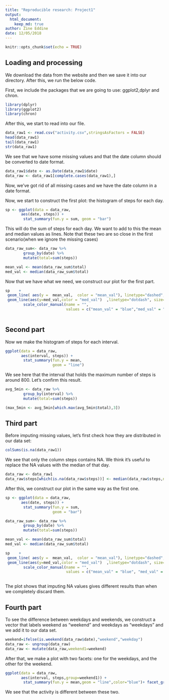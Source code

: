 ---
title: "Reproducible research: Project1"
output: 
  html_document:
    keep_md: true
author: Zine Eddine
date: 12/05/2018
---

```{r setup, include=TRUE}
knitr::opts_chunk$set(echo = TRUE)
```

## Loading and processing 

We download the data from the website and then we save it into our directory. After this, we run the below code.

First, we include the packages that we are going to use: ggplot2,dplyr and chron.

```{r packagess,warning=FALSE,results='hide',message=FALSE}
library(dplyr)
library(ggplot2)
library(chron)
```

After this, we start to read into our file.

```{r read}
data_raw1 <- read.csv("activity.csv",stringsAsFactors = FALSE)
head(data_raw1)
tail(data_raw1)
str(data_raw1)
```
We see that we have some missing values and that the date column should be converted to date format. 

```{r processing, echo=TRUE}
data_raw1$date <- as.Date(data_raw1$date)
data_raw <- data_raw1[complete.cases(data_raw1),]
```
Now, we've got rid of all missing cases and we have the date column in a date format. 

Now, we start to construct the first plot: the histogram of steps for each day. 
```{r}
sp <- ggplot(data = data_raw,
       aes(date, steps)) +
        stat_summary(fun.y = sum, geom = "bar")

```
This will do the sum of steps for each day. We want to add to this the mean and median values as lines. Note that these two are so close in the first scenario(when we ignore the missing cases)
```{r}
data_raw_sum<- data_raw %>%
        group_by(date) %>%
        mutate(total=sum(steps))  

mean_val <- mean(data_raw_sum$total)
med_val <- median(data_raw_sum$total)

```
Now that we have what we need, we construct our plot for the first part.
```{r plot }
sp    +
 geom_line( aes(y =  mean_val,  color = "mean_val"), linetype="dashed", size=2) +
 geom_line(aes(y=med_val,color = "med_val")  ,linetype="dotdash", size=2) +
        scale_color_manual(name = "", 
                           values = c("mean_val" = "blue","med_val" = "red"))
  

```

## Second part

Now we make the histogram of steps for each interval.

```{r}
ggplot(data = data_raw,
       aes(interval, steps)) +
        stat_summary(fun.y = mean,
                     geom = "line")
```
We see here that the interval that holds the maximum number of steps is around 800. Let's confirm this result.
```{r}
avg_5min <- data_raw %>%
        group_by(interval) %>%
        mutate(total=sum(steps))

(max_5min <- avg_5min[which.max(avg_5min$total),3])
```
## Third part

Before imputing missing values, let's first check how they are distributed in our data set:

```{r}
colSums(is.na(data_raw1))
```
We see that only the column steps contains NA. We think it's useful to replace the NA values with the median of that day.
```{r}
data_raw <- data_raw1
data_raw$steps[which(is.na(data_raw$steps))] <- median(data_raw$steps,na.rm = TRUE)


```


After this,  we construct our plot in the same way as the first one.

```{r}
sp <- ggplot(data = data_raw,
       aes(date, steps)) +
        stat_summary(fun.y = sum,
                     geom = "bar")

data_raw_sum<- data_raw %>%
        group_by(date) %>%
        mutate(total=sum(steps))  

mean_val <- mean(data_raw_sum$total)
med_val <- median(data_raw_sum$total)

sp    +
 geom_line( aes(y =  mean_val,  color = "mean_val"), linetype="dashed", size=2)+
 geom_line(aes(y=med_val,color = "med_val")  ,linetype="dotdash", size=2)+
        scale_color_manual(name = "", 
                           values = c("mean_val" = "blue", "med_val" = "red"))
    
```
The plot shows that imputing NA values gives different results  than when we completely discard them. 

## Fourth part

To see the difference between weekdays and weekends, we construct a vector that labels weekend as "weekend" and weekdays as "weekdays" and we add it to our data set.

```{r}
weekend=ifelse(is.weekend(data_raw$date),"weekend","weekday")
data_raw <- ungroup(data_raw)
data_raw <- mutate(data_raw,weekend1=weekend)
```
After that, we make a plot with two facets: one for the weekdays, and the other for the weekend.

```{r}
ggplot(data = data_raw,
       aes(interval, steps,group=weekend1)) +
        stat_summary(fun.y = mean,geom = "line",color="blue")+ facet_grid( data_raw$weekend1~.)
```
We see that the activity is different between these two.
